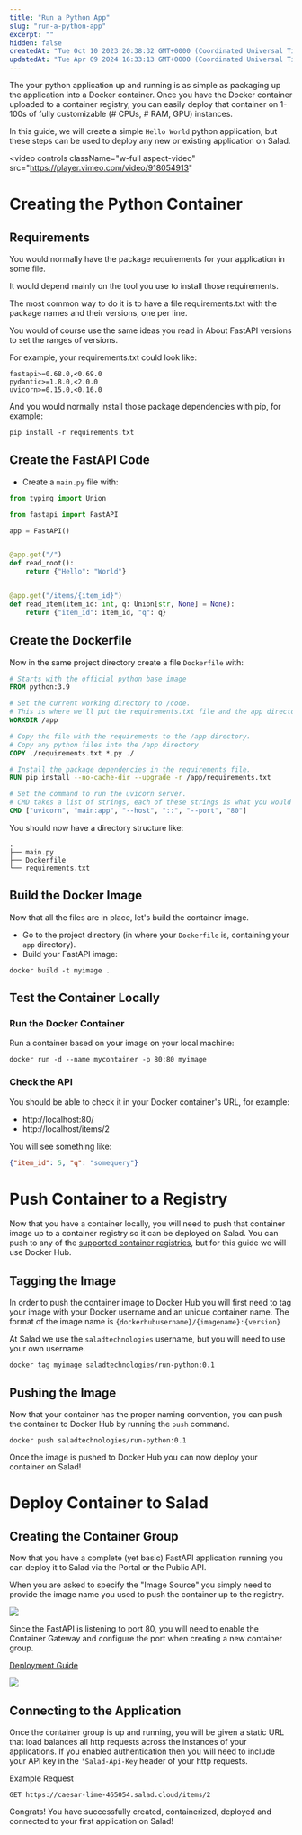 ```yaml
---
title: "Run a Python App"
slug: "run-a-python-app"
excerpt: ""
hidden: false
createdAt: "Tue Oct 10 2023 20:38:32 GMT+0000 (Coordinated Universal Time)"
updatedAt: "Tue Apr 09 2024 16:33:13 GMT+0000 (Coordinated Universal Time)"
---
```

The your python application up and running is as simple as packaging up the application into a Docker container. Once you have the Docker container uploaded to a container registry, you can easily deploy that container on 1-100s of fully customizable (# CPUs, # RAM, GPU) instances.

In this guide, we will create a simple `Hello World` python application, but these steps can be used to deploy any new or existing application on Salad.



<video
  controls
  className="w-full aspect-video"
  src="https://player.vimeo.com/video/918054913"
></video>




# Creating the Python Container

## Requirements

You would normally have the package requirements for your application in some file.

It would depend mainly on the tool you use to install those requirements.

The most common way to do it is to have a file requirements.txt with the package names and their versions, one per line.

You would of course use the same ideas you read in About FastAPI versions to set the ranges of versions.

For example, your requirements.txt could look like:

```Text requirements.txt
fastapi>=0.68.0,<0.69.0
pydantic>=1.8.0,<2.0.0
uvicorn>=0.15.0,<0.16.0
```

And you would normally install those package dependencies with pip, for example:

```Text Bash
pip install -r requirements.txt
```

## Create the FastAPI Code

- Create a `main.py` file with:

```python
from typing import Union

from fastapi import FastAPI

app = FastAPI()


@app.get("/")
def read_root():
    return {"Hello": "World"}


@app.get("/items/{item_id}")
def read_item(item_id: int, q: Union[str, None] = None):
    return {"item_id": item_id, "q": q}

```

## Create the Dockerfile

Now in the same project directory create a file `Dockerfile` with:

```dockerfile
# Starts with the official python base image
FROM python:3.9

# Set the current working directory to /code.
# This is where we'll put the requirements.txt file and the app directory.
WORKDIR /app

# Copy the file with the requirements to the /app directory.
# Copy any python files into the /app directory
COPY ./requirements.txt *.py ./

# Install the package dependencies in the requirements file.
RUN pip install --no-cache-dir --upgrade -r /app/requirements.txt

# Set the command to run the uvicorn server.
# CMD takes a list of strings, each of these strings is what you would type in the command line separated by spaces.
CMD ["uvicorn", "main:app", "--host", "::", "--port", "80"]

```

You should now have a directory structure like:

```
.
├── main.py
├── Dockerfile
└── requirements.txt

```

## Build the Docker Image

Now that all the files are in place, let's build the container image.

- Go to the project directory (in where your `Dockerfile` is, containing your `app` directory).
- Build your FastAPI image:

```Text Bash
docker build -t myimage .
```

## Test the Container Locally

### Run the Docker Container

Run a container based on your image on your local machine:

```Text Bash
docker run -d --name mycontainer -p 80:80 myimage
```

### Check the API

You should be able to check it in your Docker container's URL, for example:

- http\://localhost:80/
- http\://localhost/items/2

You will see something like:

```json
{"item_id": 5, "q": "somequery"}
```

# Push Container to a Registry

Now that you have a container locally, you will need to push that container image up to a container registry so it can be deployed on Salad. You can push to any of the [supported container registries](/container-engine/container-registries), but for this guide we will use Docker Hub.

## Tagging the Image

In order to push the container image to Docker Hub you will first need to tag your image with your Docker username and an unique container name. The format of the image name is `{dockerhubusername}/{imagename}:{version}`

At Salad we use the `saladtechnologies` username, but you will need to use your own username.

```Text Bash
docker tag myimage saladtechnologies/run-python:0.1
```

## Pushing the Image

Now that your container has the proper naming convention, you can push the container to Docker Hub by running the `push` command.

```Text Bash
docker push saladtechnologies/run-python:0.1
```

Once the image is pushed to Docker Hub you can now deploy your container on Salad!

# Deploy Container to Salad

## Creating the Container Group

Now that you have a complete (yet basic) FastAPI application running you can deploy it to Salad via the Portal or the Public API. 

When you are asked to specify the "Image Source" you simply need to provide the image name you used to push the container up to the registry.

![](container-engine\images\5047308-image.png)


Since the FastAPI is listening to port 80, you will need to enable the Container Gateway and configure the port when creating a new container group.

[Deployment Guide](/container-engine/deploy-containers)

![](container-engine\images\0d2e830-image.png)



## Connecting to the Application

Once the container group is up and running, you will be given a static URL that load balances all http requests across the instances of your applications. If you enabled authentication then you will need to include your API key in the `'Salad-Api-Key` header of your http requests.

Example Request

```
GET https://caesar-lime-465054.salad.cloud/items/2
```

Congrats! You have successfully created, containerized, deployed and connected to your first application on Salad!
